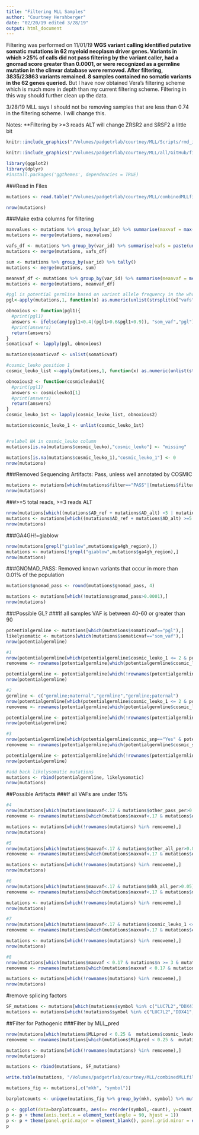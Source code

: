```yaml
---
title: "Filtering MLL Samples"
author: "Courtney Hershberger"
date: "02/20/19 edited 3/28/19"
output: html_document
---
```


Filtering was performed on 11/01/19 
**WGS variant calling identified putative somatic mutations in 62 myeloid neoplasm driver genes. Variants in which >25% of calls did not pass filtering by the variant caller, had a gnomad score greater than 0.0001, or were recognized as a germline mutation in the clinvar database were removed. After filtering, 3835/23863 variants remained. 8 samples contained no somatic variants in the 62 genes queried.** 
But I have now obtained Vera's filtering scheme which is much more in depth than my current filtering scheme. Filtering in this way should further clean up the data.

3/28/19
MLL says I should not be removing samples that are less than 0.74 in the filtering scheme. I will change this. 

Notes:
**Filtering by >=3 reads ALT will change ZRSR2 and SRSF2 a little bit

```r
knitr::include_graphics("/Volumes/padgetrlab/courtney/MLL/Scripts/rmd_images/vera_filtering_scheme.png")
```
```r
knitr::include_graphics("/Volumes/padgetrlab/courtney/MLL/all/GitHub/figures/mutationsfiltering.png")
```



```r
library(ggplot2)
library(dplyr)
#install.packages('ggthemes', dependencies = TRUE)
```

###Read in Files
```r
mutations <- read.table("/Volumes/padgetrlab/courtney/MLL/combinedMLLfiles/mutations_all.txt", sep = "\t", header = TRUE, stringsAsFactors = FALSE, na.strings=c("", "NA"))

nrow(mutations)

```
###Make extra columns for filtering
```r
                                                        
maxvalues <- mutations %>% group_by(var_id) %>% summarise(maxvaf = max(vaf))
mutations <- merge(mutations, maxvalues)

vafs_df <- mutations %>% group_by(var_id) %>% summarise(vafs = paste(unique(vaf), collapse=","))
mutations <- merge(mutations, vafs_df)

sum <- mutations %>% group_by(var_id) %>% tally()
mutations <- merge(mutations, sum)

meanvaf_df <- mutations %>% group_by(var_id) %>% summarise(meanvaf = mean(vaf))
mutations <- merge(mutations, meanvaf_df)

#pgl is potential germline based on variant allele frequency in the whole cohort
pgl<-apply(mutations,1, function(x) as.numeric(unlist(strsplit(x["vafs"], split = ","))))

obnoxious <- function(pgl1){
  #print(pgl1)
  answers <- ifelse(any(pgl1<0.4|(pgl1>0.6&pgl1<0.9)), "som_vaf","pgl")
  #print(answers)
  return(answers)
}
somaticvaf <- lapply(pgl, obnoxious)

mutations$somaticvaf <- unlist(somaticvaf)

#cosmic_leuko position 1
cosmic_leuko_list <-apply(mutations,1, function(x) as.numeric(unlist(strsplit(x["cosmic_leuko"], split = ","))))

obnoxious2 <- function(cosmicleuko1){
  #print(pgl1)
  answers <- cosmicleuko1[1]
  #print(answers)
  return(answers)
}
cosmic_leuko_1st <- lapply(cosmic_leuko_list, obnoxious2)

mutations$cosmic_leuko_1 <- unlist(cosmic_leuko_1st)


#relabel NA in cosmic_leuko column
mutations[is.na(mutations$cosmic_leuko),"cosmic_leuko"] <- "missing"

mutations[is.na(mutations$cosmic_leuko_1),"cosmic_leuko_1"] <- 0
nrow(mutations)

```


###Removed Sequencing Artifacts: Pass, unless well annotated by COSMIC
```r
mutations <- mutations[which(mutations$filter=="PASS"|(mutations$filter=="LowQscore" & !mutations$cosmic_leuko %in% c("0,0,0","1,0,0","0,1,0","0,0,1","missing"))),]
nrow(mutations)
```
###>=5 total reads, >=3 reads ALT
```r
nrow(mutations[which((mutations$AD_ref + mutations$AD_alt) <5 | mutations$AD_alt <3),])
mutations <- mutations[which((mutations$AD_ref + mutations$AD_alt) >=5 & mutations$AD_alt >= 3),]
nrow(mutations)

```

###GA4GH!=giablow
```r

nrow(mutations[grepl("giablow",mutations$ga4gh_region),])
mutations <- mutations[!grepl("giablow",mutations$ga4gh_region),]
nrow(mutations)

```

###GNOMAD_PASS: Removed known variants that occur in more than  0.01% of the population
```r

mutations$gnomad_pass <- round(mutations$gnomad_pass, 4)

mutations <- mutations[which(!mutations$gnomad_pass>0.0001),]
nrow(mutations)
```
###Possible GL?
###If all samples VAF is between 40-60 or greater than 90
```r
potentialgermline <- mutations[which(mutations$somaticvaf=="pgl"),]
likelysomatic <- mutations[which(mutations$somaticvaf=="som_vaf"),]
nrow(potentialgermline)

#1
nrow(potentialgermline[which(potentialgermline$cosmic_leuko_1 <= 2 & potentialgermline$n>=3),])
removeme <- rownames(potentialgermline[which(potentialgermline$cosmic_leuko_1 <= 2 & potentialgermline$n>=3),])

potentialgermline <- potentialgermline[which(!rownames(potentialgermline) %in% removeme),]
nrow(potentialgermline)

#2
germline <- c("germline;maternal","germline","germline;paternal")
nrow(potentialgermline[which(potentialgermline$cosmic_leuko_1 <= 2 & potentialgermline$clinvar_numsub>=3 & potentialgermline$clinvar_origin %in% germline),])
removeme <- rownames(potentialgermline[which(potentialgermline$cosmic_leuko_1 <= 2 & potentialgermline$clinvar_numsub>=3 & potentialgermline$clinvar_origin %in% germline),])

potentialgermline <- potentialgermline[which(!rownames(potentialgermline) %in% removeme),]
nrow(potentialgermline)

#3
nrow(potentialgermline[which(potentialgermline$cosmic_snp=="Yes" & potentialgermline$gnomad_pass>0),])
removeme <- rownames(potentialgermline[which(potentialgermline$cosmic_snp=="Yes" & potentialgermline$gnomad_pass>0),])

potentialgermline <- potentialgermline[which(!rownames(potentialgermline) %in% removeme),]
nrow(potentialgermline)

#add back likelysomatic mutations
mutations <- rbind(potentialgermline, likelysomatic)
nrow(mutations)
```

##Possible Artifacts
###If all VAFs are under 15%
```r
#4
nrow(mutations[which(mutations$maxvaf<.17 & mutations$other_pass_per>0.02),])
removeme <- rownames(mutations[which(mutations$maxvaf<.17 & mutations$other_pass_per>0.02),])

mutations <- mutations[which(!rownames(mutations) %in% removeme),]
nrow(mutations)

#5
nrow(mutations[which(mutations$maxvaf<.17 & mutations$other_all_per>0.02),])
removeme <- rownames(mutations[which(mutations$maxvaf<.17 & mutations$other_all_per>0.02),])

mutations <- mutations[which(!rownames(mutations) %in% removeme),]
nrow(mutations)

#6
nrow(mutations[which(mutations$maxvaf<.17 & mutations$mkh_all_per>0.05),])
removeme <- rownames(mutations[which(mutations$maxvaf<.17 & mutations$mkh_all_per>0.05),])

mutations <- mutations[which(!rownames(mutations) %in% removeme),]
nrow(mutations)

#7
nrow(mutations[which(mutations$maxvaf<.17 & mutations$cosmic_leuko_1 <= 2  & !is.na(mutations$ensembl_region)),])
removeme <- rownames(mutations[which(mutations$maxvaf<.17 & mutations$cosmic_leuko_1 <= 2  & !is.na(mutations$ensembl_region)),])

mutations <- mutations[which(!rownames(mutations) %in% removeme),]
nrow(mutations)

#8
nrow(mutations[which(mutations$maxvaf < 0.17 & mutations$n >= 3 & mutations$meanvaf>9 & mutations$meanvaf<11),])
removeme <- rownames(mutations[which(mutations$maxvaf < 0.17 & mutations$n >= 3 & mutations$meanvaf>8 & mutations$meanvaf<12),])

mutations <- mutations[which(!rownames(mutations) %in% removeme),]
nrow(mutations)
```

#remove splicing factors
```r
SF_mutations <- mutations[which(mutations$symbol %in% c("LUC7L2","DDX41","PRPF8","SF3B1","SRSF2","U2AF1","ZRSR2")),]
mutations <- mutations[which(!mutations$symbol %in% c("LUC7L2","DDX41","PRPF8","SF3B1","SRSF2","U2AF1","ZRSR2")),]
```

##Filter for Pathogenic
###Filter by MLL_pred
```r
nrow(mutations[which(mutations$MLLpred < 0.25 &  mutations$cosmic_leuko_1 <= 2),])
removeme <- rownames(mutations[which(mutations$MLLpred < 0.25 &  mutations$cosmic_leuko_1 <= 2),])

mutations <- mutations[which(!rownames(mutations) %in% removeme),]
nrow(mutations)

```


```r
mutations <- rbind(mutations, SF_mutations)

write.table(mutations, "/Volumes/padgetrlab/courtney/MLL/combinedMLLfiles/2019_02_22_mutations_all_filtered.txt", col.names=TRUE, row.names = FALSE, quote=FALSE, sep="\t")
```


```r


mutations_fig <- mutations[,c("mkh", "symbol")]

barplotcounts <- unique(mutations_fig %>% group_by(mkh, symbol) %>% mutate(count = n()))

p <- ggplot(data=barplotcounts, aes(x= reorder(symbol,-count), y=count, fill=mkh)) + geom_bar(stat="identity")
p <- p + theme(axis.text.x = element_text(angle = 90, hjust = 1)) 
p <- p + theme(panel.grid.major = element_blank(), panel.grid.minor = element_blank(),panel.background = element_blank(), axis.line = element_line(colour = "black")) 
p
```